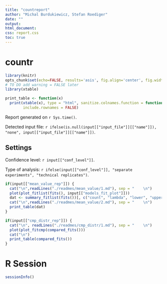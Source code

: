 ```yaml
---
title: "countreport"
author: "Michal Burdukiewicz, Stefan Roediger"
date: ""
output:
html_document:
css: report.css
toc: true
---
```


# countr

```r
library(knitr)
opts_chunk$set(echo=FALSE, results='asis', fig.align='center', fig.width=14, warning = FALSE)
# TO DO add warning = FALSE later
library(xtable)

print_table <- function(x)
  print(xtable(x), type = "html", sanitize.colnames.function = function(x) x, digits = 4,
        include.rownames = FALSE)

```

Report generated on `r Sys.time()`.

Detected input file: `r ifelse(is.null(input[["input_file"]][["name"]]), "none", input[["input_file"]][["name"]])`.  

## Settings

Confidence level: `r input[["conf_level"]]`.  

Type of analysis: `r ifelse(input[["conf_level"]], "separate experiments", "technical replicates")`.


```r
if(input[["mean_value_rep"]]) {
  cat("\n",readLines("./readmes/mean_value/1.md"), sep = "    \n")
  plot(plot_fitlist(fits(), input[["models_fit_plot"]]))
  dat <- summary_fitlist(fits())[, c("count", "lambda", "lower", "upper", "BIC", "model")]
  cat("\n",readLines("./readmes/mean_value/2.md"), sep = "    \n")
  print_table(dat)
}
```


```r
if(input[["cmp_distr_rep"]]) {
  cat("\n", readLines("./readmes/cmp_distr/1.md"), sep = "    \n")
  plot(plot_fitcmp(compared_fits()))
  cat("\n")
  print_table(compared_fits())
}
```

# R Session

```r
sessionInfo()
```